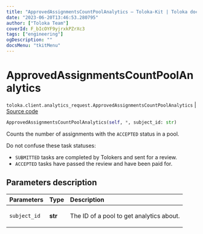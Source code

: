 ```yaml
---
title: "ApprovedAssignmentsCountPoolAnalytics — Toloka-Kit | Toloka documentation"
date: "2023-06-20T13:46:53.280795"
author: ["Toloka Team"]
coverId: F_bIcOYF9yjrxkPZrXc3
tags: ["engineering"]
ogDescription: ""
docsMenu: "tkitMenu"
---
```


# ApprovedAssignmentsCountPoolAnalytics

`toloka.client.analytics_request.ApprovedAssignmentsCountPoolAnalytics` | [Source code](https://github.com/Toloka/toloka-kit/blob/v1.2.0/src/client/analytics_request.py#L100)

```python
ApprovedAssignmentsCountPoolAnalytics(self, *, subject_id: str)
```

Counts the number of assignments with the `ACCEPTED` status in a pool.

Do not confuse these task statuses:

* `SUBMITTED` tasks are completed by Tolokers and sent for a review.
* `ACCEPTED` tasks have passed the review and have been paid for.

## Parameters description

| Parameters | Type | Description |
| :----------| :----| :-----------|
`subject_id`|**str**|<p>The ID of a pool to get analytics about.</p>